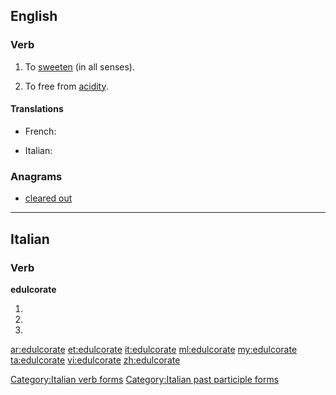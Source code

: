 ==English==

===Verb===
{{en-verb|edulcorat|ing}}

# {{context|rare|lang=en}} To [[sweeten]] (in all senses).
# {{context|rare|lang=en}} To free from [[acidity]].

====Translations====
{{trans-top|to sweeten}}
* French: {{t+|fr|édulcorer}}
{{trans-mid}}
* Italian: {{t+|it|edulcorare}}
{{trans-bottom}}

{{trans-top|to free from acidity}}
{{trans-mid}}
{{trans-bottom}}

===Anagrams===
* [[cleared out#English|cleared out]]

----

==Italian==

===Verb===
'''edulcorate'''

# {{conjugation of|edulcorare||2|p|pres|ind|lang=it}}
# {{conjugation of|edulcorare||2|p|imp|lang=it}}
# {{feminine plural of|edulcorato|lang=it}}

[[Category:Italian verb forms]]
[[Category:Italian past participle forms]]

[[ar:edulcorate]]
[[et:edulcorate]]
[[it:edulcorate]]
[[ml:edulcorate]]
[[my:edulcorate]]
[[ta:edulcorate]]
[[vi:edulcorate]]
[[zh:edulcorate]]